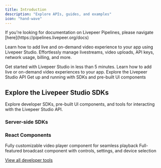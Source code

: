 ```yaml
---
title: Introduction
description: "Explore APIs, guides, and examples"
icon: "hand-wave"
---
```


<Tip>
  If you're looking for documentation on Livepeer Pipelines, please navigate [here](https://pipelines.livepeer.org/docs)
</Tip>


Learn how to add live and on-demand video experience to your app using Livepeer
Studio. Effortlessly manage livestreams, video uploads, API keys, network usage,
billing, and more.

<CardGroup cols={2}>
  <Card title="Quickstart" href="/developers/quick-start" icon="bolt-lightning">
    Get started with Livepeer Studio in less than 5 minutes.
  </Card>

  <Card title="Guides" href="/developers/guides/overview" icon="book">
    Learn how to add live or on-demand video experiences to your app.
  </Card>

  <Card title="API References" href="/api-reference/overview/introduction" icon="code">
    Explore the Livepeer Studio API
  </Card>

  <Card title="SDKs" href="/sdks/introduction" icon="code">
    Get up and running with SDKs and pre-built UI components
  </Card>
</CardGroup>

## Explore the Livepeer Studio SDKs

Explore developer SDKs, pre-built UI components, and tools for interacting with
the Livepeer Studio API.

### Server-side SDKs

<CardGroup cols={2}>
  <Card title="Typescript" icon="js" color="#EFD81A" href="/sdks/javascript" />

  <Card title="Go" icon="golang" color="#1EAED8" href="/sdks/go" />

  <Card title="Python" icon="python" color="#F4DC5E" href="/sdks/python" />
</CardGroup>

### React Components

<CardGroup cols={2}>
  <Card title="Player Component" icon="react" color="#5ED2F3" href="/sdks/react/Player">
    Fully customizable video player component for seamless playback
  </Card>

  <Card title="Broadcast Component" icon="react" color="#5ED2F3" href="/sdks/react/broadcast">
    Full-featured broadcast component with controls, settings, and device
    selection
  </Card>
</CardGroup>

[View all developer tools](/sdks/introduction)